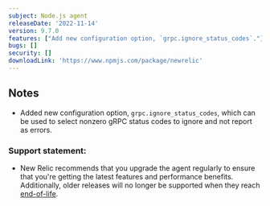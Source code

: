```yaml
---
subject: Node.js agent
releaseDate: '2022-11-14'
version: 9.7.0
features: ["Add new configuration option, `grpc.ignore_status_codes`."]
bugs: []
security: []
downloadLink: 'https://www.npmjs.com/package/newrelic'
---
```


## Notes

* Added new configuration option, `grpc.ignore_status_codes`, which can be used to select nonzero gRPC status codes to ignore and not report as errors.

### Support statement:

* New Relic recommends that you upgrade the agent regularly to ensure that you're getting the latest features and performance benefits. Additionally, older releases will no longer be supported when they reach [end-of-life](/docs/using-new-relic/cross-product-functions/install-configure/notification-changes-new-relic-saas-features-distributed-software).
